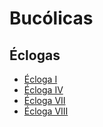 # Bucólicas

## Éclogas

- [Écloga I](./ecloga_I)
- [Écloga IV](./ecloga_IV)
- [Écloga VII](./ecloga_VII)
- [Écloga VIII](./ecloga_VIII)
